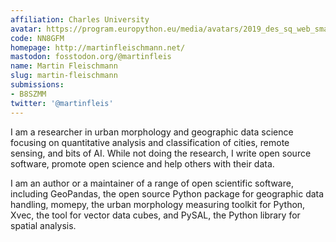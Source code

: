 ```yaml
---
affiliation: Charles University
avatar: https://program.europython.eu/media/avatars/2019_des_sq_web_small_UNza8hK.jpg
code: NN8GFM
homepage: http://martinfleischmann.net/
mastodon: fosstodon.org/@martinfleis
name: Martin Fleischmann
slug: martin-fleischmann
submissions:
- B8SZMM
twitter: '@martinfleis'
---
```


I am a researcher in urban morphology and geographic data science focusing on quantitative analysis and classification of cities, remote sensing, and bits of AI. While not doing the research, I write open source software, promote open science and help others with their data.

I am an author or a maintainer of a range of open scientific software, including GeoPandas, the open source Python package for geographic data handling, momepy, the urban morphology measuring toolkit for Python, Xvec, the tool for vector data cubes, and PySAL, the Python library for spatial analysis.
